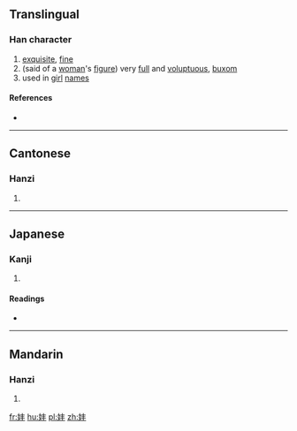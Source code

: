 ==Translingual==

===Han character===
{{Han char|rn=38|rad=女|as=04|sn=7|four=45400|canj=VQJ|ids=⿰女丰}}

# [[exquisite]], [[fine]]
# (said of a [[woman]]'s [[figure]]) very [[full]] and [[voluptuous]], [[buxom]]
# used in [[girl]] [[name]]s

====References====
* {{Han ref|kx=0257.070|dkj=06108|dj=0522.010|hdz=21029.060|uh=59A6|ud=22950|bh=CAB2|bd=51890}}

----

==Cantonese==

===Hanzi===
{{yue-hanzi|jyut=[[fung1]]|y=fung1}}

# {{defn|lang=yue|sort=女04}}

----

==Japanese==

===Kanji===
{{ja-kanji|grade=|rs=女04}}

# {{defn|lang=ja|sort=女04}}

====Readings====
* {{ja-readings|on=[[ほう]] (hō), [[ふ]] (fu)|kun=[[みめよい]] (mimeyoi)}}

----

==Mandarin==

===Hanzi===
{{cmn-hanzi|pin=[[fēng]] ([[feng1]])|wg=feng<sup>1</sup>}}

# {{defn|lang=cmn|sort=女04}}

[[fr:妦]]
[[hu:妦]]
[[pl:妦]]
[[zh:妦]]